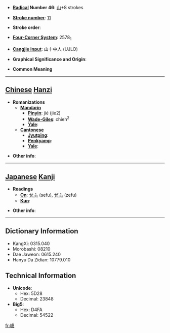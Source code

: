 * '''[[Wiktionary:Chinese radical index| Radical]] Number 46''': [[Wiktionary:Chinese radical index 山|山]]+8 strokes

* '''[[Wiktionary:Chinese total strokes index|Stroke number]]''': [[Wiktionary:Chinese total strokes index 11|11]]

* '''Stroke order''': 

* '''[[Wiktionary:Chinese four corner index|Four-Corner System]]''': 2578<sub>1</sub>

* '''[[Wiktionary:Chinese Cangjie index|Cangjie input]]''': 山十中人 (UJLO)

* '''Graphical Significance and Origin''': 

* '''Common Meaning'''

----

== [[Chinese]] [[Hanzi]] ==

* '''Romanizations'''
** '''[[Mandarin]]'''
*** '''[[Pinyin]]''': jié (jie2)
*** '''[[Wade-Giles]]''': chieh<sup>2</sup>
*** '''[[Yale]]''': 
** '''[[Cantonese]]'''
*** '''[[Jyutping]]''':
*** '''[[Penkyamp]]''': 
*** '''[[Yale]]''': 

* '''Other info''': 

----

== [[Japanese]] [[Kanji]] ==

* '''Readings'''
** '''[[On]]''': [[せふ]] (sefu), [[ぜふ]] (zefu)
** '''[[Kun]]''': 

* '''Other info''':  

----

== Dictionary Information ==

* KangXi: 0315.040
* Morobashi: 08210
* Dae Jaweon: 0615.240
* Hanyu Da Zidian: 10779.010

== Technical Information ==

* '''Unicode''':
** Hex: 5D28
** Decimal: 23848
* '''Big5''':
** Hex: D4FA
** Decimal: 54522

[[fr:崨]]